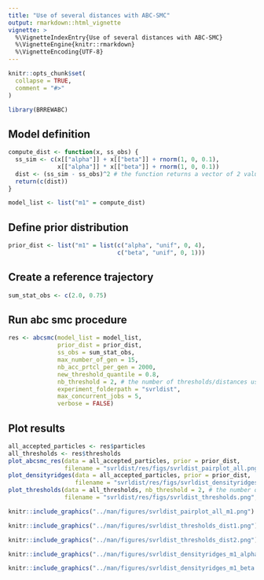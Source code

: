 ```yaml
---
title: "Use of several distances with ABC-SMC"
output: rmarkdown::html_vignette
vignette: >
  %\VignetteIndexEntry{Use of several distances with ABC-SMC}
  %\VignetteEngine{knitr::rmarkdown}
  %\VignetteEncoding{UTF-8}
---
```


```r
knitr::opts_chunk$set(
  collapse = TRUE,
  comment = "#>"
)
```

```r
library(BRREWABC)
```

## Model definition
```r
compute_dist <- function(x, ss_obs) {
  ss_sim <- c(x[["alpha"]] + x[["beta"]] + rnorm(1, 0, 0.1),
              x[["alpha"]] * x[["beta"]] + rnorm(1, 0, 0.1))
  dist <- (ss_sim - ss_obs)^2 # the function returns a vector of 2 values
  return(c(dist))
}

model_list <- list("m1" = compute_dist)
```

## Define prior distribution
```r
prior_dist <- list("m1" = list(c("alpha", "unif", 0, 4),
                               c("beta", "unif", 0, 1)))
```

## Create a reference trajectory
```r
sum_stat_obs <- c(2.0, 0.75)
```

## Run abc smc procedure
```r
res <- abcsmc(model_list = model_list,
              prior_dist = prior_dist,
              ss_obs = sum_stat_obs,
              max_number_of_gen = 15,
              nb_acc_prtcl_per_gen = 2000,
              new_threshold_quantile = 0.8,
              nb_threshold = 2, # the number of thresholds/distances used has to be indicated
              experiment_folderpath = "svrldist",
              max_concurrent_jobs = 5,
              verbose = FALSE)
```

## Plot results
```r
all_accepted_particles <- res$particles
all_thresholds <- res$thresholds
plot_abcsmc_res(data = all_accepted_particles, prior = prior_dist,
                filename = "svrldist/res/figs/svrldist_pairplot_all.png", colorpal = "YlGnBu")
plot_densityridges(data = all_accepted_particles, prior = prior_dist,
                   filename = "svrldist/res/figs/svrldist_densityridges.png", colorpal = "YlGnBu")
plot_thresholds(data = all_thresholds, nb_threshold = 2, # the number of thresholds/distances used has to be indicated
                filename = "svrldist/res/figs/svrldist_thresholds.png", colorpal = "YlGnBu")
```

```r
knitr::include_graphics("../man/figures/svrldist_pairplot_all_m1.png")
```

```r
knitr::include_graphics("../man/figures/svrldist_thresholds_dist1.png")
```

```r
knitr::include_graphics("../man/figures/svrldist_thresholds_dist2.png")
```

```r
knitr::include_graphics("../man/figures/svrldist_densityridges_m1_alpha.png")
```

```r
knitr::include_graphics("../man/figures/svrldist_densityridges_m1_beta.png")
```
